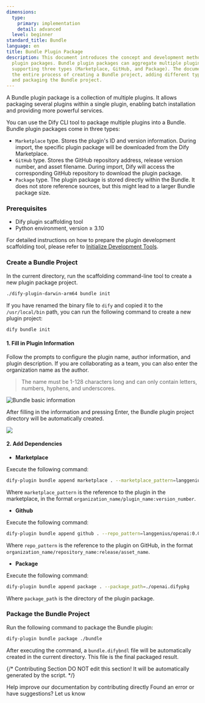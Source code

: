 ```yaml
---
dimensions:
  type:
    primary: implementation
    detail: advanced
  level: beginner
standard_title: Bundle
language: en
title: Bundle Plugin Package
description: This document introduces the concept and development method of Bundle
  plugin packages. Bundle plugin packages can aggregate multiple plugins together,
  supporting three types (Marketplace, GitHub, and Package). The document details
  the entire process of creating a Bundle project, adding different types of dependencies,
  and packaging the Bundle project.
---
```


A Bundle plugin package is a collection of multiple plugins. It allows packaging several plugins within a single plugin, enabling batch installation and providing more powerful services.

You can use the Dify CLI tool to package multiple plugins into a Bundle. Bundle plugin packages come in three types:

*   `Marketplace` type. Stores the plugin's ID and version information. During import, the specific plugin package will be downloaded from the Dify Marketplace.
*   `GitHub` type. Stores the GitHub repository address, release version number, and asset filename. During import, Dify will access the corresponding GitHub repository to download the plugin package.
*   `Package` type. The plugin package is stored directly within the Bundle. It does not store reference sources, but this might lead to a larger Bundle package size.

### Prerequisites

*   Dify plugin scaffolding tool
*   Python environment, version ≥ 3.10

For detailed instructions on how to prepare the plugin development scaffolding tool, please refer to [Initialize Development Tools](/plugin-dev-en/0221-initialize-development-tools).

### Create a Bundle Project

In the current directory, run the scaffolding command-line tool to create a new plugin package project.

```bash
./dify-plugin-darwin-arm64 bundle init
```

If you have renamed the binary file to `dify` and copied it to the `/usr/local/bin` path, you can run the following command to create a new plugin project:

```bash
dify bundle init
```

#### 1. Fill in Plugin Information

Follow the prompts to configure the plugin name, author information, and plugin description. If you are collaborating as a team, you can also enter the organization name as the author.

> The name must be 1-128 characters long and can only contain letters, numbers, hyphens, and underscores.

![Bundle basic information](https://assets-docs.dify.ai/2024/12/03a1c4cdc72213f09523eb1b40832279.png)

After filling in the information and pressing Enter, the Bundle plugin project directory will be automatically created.

![](https://assets-docs.dify.ai/2024/12/356d1a8201fac3759bf01ee64e79a52b.png)

#### 2. Add Dependencies

*   **Marketplace**

Execute the following command:

```bash
dify-plugin bundle append marketplace . --marketplace_pattern=langgenius/openai:0.0.1
```

Where `marketplace_pattern` is the reference to the plugin in the marketplace, in the format `organization_name/plugin_name:version_number`.

*   **Github**

Execute the following command:

```bash
dify-plugin bundle append github . --repo_pattern=langgenius/openai:0.0.1/openai.difypkg
```

Where `repo_pattern` is the reference to the plugin on GitHub, in the format `organization_name/repository_name:release/asset_name`.

*   **Package**

Execute the following command:

```bash
dify-plugin bundle append package . --package_path=./openai.difypkg
```

Where `package_path` is the directory of the plugin package.

### Package the Bundle Project

Run the following command to package the Bundle plugin:

```bash
dify-plugin bundle package ./bundle
```

After executing the command, a `bundle.difybndl` file will be automatically created in the current directory. This file is the final packaged result.

{/*
Contributing Section
DO NOT edit this section!
It will be automatically generated by the script.
*/}

<CardGroup cols="2">
    <Card
        title="Edit this page"
        icon="pen-to-square"
        href="https://github.com/langgenius/dify-docs/edit/main/plugin-dev-en/9241-bundle.mdx"
    >
        Help improve our documentation by contributing directly
    </Card>
    <Card
        title="Report an issue"
        icon="github"
        href="https://github.com/langgenius/dify-docs/issues/new?title=Documentation%20Issue%3A%20bun&body=%23%23%20Issue%20Description%0A%3C%21--%20Please%20briefly%20describe%20the%20issue%20you%20found%20--%3E%0A%0A%23%23%20Page%20Link%0Ahttps%3A%2F%2Fgithub.com%2Flanggenius%2Fdify-docs%2Fblob%2Fmain%2Fplugin-dev-en%2F9241-bundle.mdx%0A%0A%23%23%20Suggested%20Changes%0A%3C%21--%20If%20you%20have%20specific%20suggestions%20for%20changes%2C%20please%20describe%20them%20here%20--%3E%0A%0A%3C%21--%20Thank%20you%20for%20helping%20improve%20our%20documentation%21%20--%3E"
    >
        Found an error or have suggestions? Let us know
    </Card>
</CardGroup>
